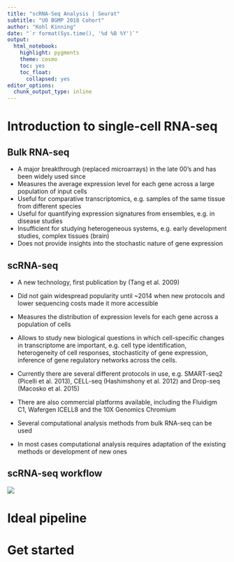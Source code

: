 ```yaml
---
title: "scRNA-Seq Analysis | Seurat"
subtitle: "UO BGMP 2018 Cohort"
author: "Kohl Kinning"
date: "`r format(Sys.time(), '%d %B %Y')`"
output:
  html_notebook:
    highlight: pygments
    theme: cosmo
    toc: yes
    toc_float:
      collapsed: yes
editor_options: 
  chunk_output_type: inline
---
```


# Introduction to single-cell RNA-seq
## Bulk RNA-seq

+ A major breakthrough (replaced microarrays) in the late 00’s and has been widely used since
+ Measures the average expression level for each gene across a large population of input cells
+ Useful for comparative transcriptomics, e.g. samples of the same tissue from different species
+ Useful for quantifying expression signatures from ensembles, e.g. in disease studies
+ Insufficient for studying heterogeneous systems, e.g. early development studies, complex tissues (brain)
+ Does not provide insights into the stochastic nature of gene expression

## scRNA-seq
+ A new technology, first publication by (Tang et al. 2009)
+ Did not gain widespread popularity until ~2014 when new protocols and lower sequencing costs made it more accessible
+ Measures the distribution of expression levels for each gene across a population of cells
+ Allows to study new biological questions in which cell-specific changes in transcriptome are important, e.g. cell type identification, heterogeneity of cell responses, stochasticity of gene expression, inference of gene regulatory networks across the cells.

+ Currently there are several different protocols in use, e.g. SMART-seq2 (Picelli et al. 2013), CELL-seq (Hashimshony et al. 2012) and Drop-seq (Macosko et al. 2015)
+ There are also commercial platforms available, including the Fluidigm C1, Wafergen ICELL8 and the 10X Genomics Chromium
+ Several computational analysis methods from bulk RNA-seq can be used
+ In most cases computational analysis requires adaptation of the existing methods or development of new ones

## scRNA-seq workflow
![](./media/RNA-Seq_workflow-5.pdf.jpg)

# Ideal pipeline

# Get started